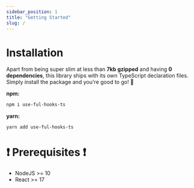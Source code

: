 ```yaml
---
sidebar_position: 1
title: "Getting Started"
slug: /
---
```


# Installation

Apart from being super slim at less than **7kb gzipped** and having **0 dependencies**, this library ships with its own TypeScript declaration files.  
Simply install the package and you're good to go! 🚀

**npm:**

```bash
npm i use-ful-hooks-ts
```

**yarn:**

```bash
yarn add use-ful-hooks-ts
```

# ❗ Prerequisites ❗

-   NodeJS >= 10
-   React >= 17
